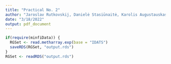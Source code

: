 ```yaml
---
title: "Practical No. 2"
author: "Jaroslav Rutkovskij, Danielė Stasiūnaitė, Karolis Augustauskas (JDK)"
date: "3/18/2022"
output: pdf_document
---
```

```r
if(require(minfiData)) {
  RGSet <- read.metharray.exp(base = "IDATS")
  saveRDS(RGSet, "output.rds")
}
RGSet <- readRDS("output.rds")
```
